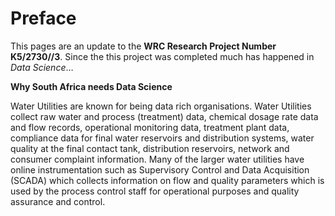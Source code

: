 # Preface {.unnumbered}


This pages are an update to the __WRC Research Project Number K5/2730//3__. Since the this project was completed much has happened in _Data Science_...



__Why South Africa needs Data Science__  

Water Utilities are known for being data rich organisations. Water Utilities collect raw water and process (treatment) data, chemical dosage rate data and flow records, operational monitoring data, treatment plant data, compliance data for final water reservoirs and distribution systems, water quality at the final contact tank, distribution reservoirs, network and consumer complaint information.  Many of the larger water utilities have online instrumentation such as Supervisory Control and Data Acquisition (SCADA) which collects information on flow and quality parameters which is used by the process control staff for operational purposes and quality assurance and control.